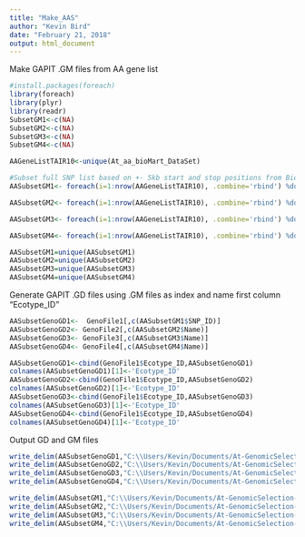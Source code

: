 ---
title: "Make_AAS"
author: "Kevin Bird"
date: "February 21, 2018"
output: html_document
---
Make GAPIT .GM files from AA gene list
```{r}
#install.packages(foreach)
library(foreach)
library(plyr)
library(readr)
SubsetGM1<-c(NA)
SubsetGM2<-c(NA)
SubsetGM3<-c(NA)
SubsetGM4<-c(NA)

AAGeneListTAIR10<-unique(At_aa_bioMart_DataSet)

#Subset full SNP list based on +- 5kb start and stop positions from BiomaRt output
AASubsetGM1<- foreach(i=1:nrow(AAGeneListTAIR10), .combine='rbind') %do% subset(IMPORTANT_Call_Method_75_GM1, Chromosome == AAGeneListTAIR10$chromosome_name[i] & Positions >= AAGeneListTAIR10$start_position[i]-5000 & Positions <= AAGeneListTAIR10$end_position[i]+5000)

AASubsetGM2<- foreach(i=1:nrow(AAGeneListTAIR10), .combine='rbind') %do% subset(IMPORTANT_Call_Method_75_GM2, Chromsome == AAGeneListTAIR10$chromosome_name[i] & Position >= AAGeneListTAIR10$start_position[i]-5000 & Position <= AAGeneListTAIR10$end_position[i]+5000)

AASubsetGM3<- foreach(i=1:nrow(AAGeneListTAIR10), .combine='rbind') %do% subset(IMPORTANT_Call_Method_75_GM3, Chromsome == AAGeneListTAIR10$chromosome_name[i] & Position >= AAGeneListTAIR10$start_position[i]-5000 & Position <= AAGeneListTAIR10$end_position[i]+5000)

AASubsetGM4<- foreach(i=1:nrow(AAGeneListTAIR10), .combine='rbind') %do% subset(IMPORTANT_Call_Method_75_GM4, Chromsome == AAGeneListTAIR10$chromosome_name[i] & Position >= AAGeneListTAIR10$start_position[i]-5000 & Position <= AAGeneListTAIR10$end_position[i]+5000)

AASubsetGM1=unique(AASubsetGM1)
AASubsetGM2=unique(AASubsetGM2)
AASubsetGM3=unique(AASubsetGM3)
AASubsetGM4=unique(AASubsetGM4)


```

Generate GAPIT .GD files using .GM files as index and name first column "Ecotype_ID"
```{r}
AASubsetGenoGD1<-  GenoFile1[,c(AASubsetGM1$SNP_ID)]
AASubsetGenoGD2<- GenoFile2[,c(AASubsetGM2$Name)]
AASubsetGenoGD3<- GenoFile3[,c(AASubsetGM3$Name)]
AASubsetGenoGD4<- GenoFile4[,c(AASubsetGM4$Name)]

AASubsetGenoGD1<-cbind(GenoFile1$Ecotype_ID,AASubsetGenoGD1)
colnames(AASubsetGenoGD1)[1]<-'Ecotype_ID'
AASubsetGenoGD2<-cbind(GenoFile1$Ecotype_ID,AASubsetGenoGD2)
colnames(AASubsetGenoGD2)[1]<-'Ecotype_ID'
AASubsetGenoGD3<-cbind(GenoFile1$Ecotype_ID,AASubsetGenoGD3)
colnames(AASubsetGenoGD3)[1]<-'Ecotype_ID'
AASubsetGenoGD4<-cbind(GenoFile1$Ecotype_ID,AASubsetGenoGD4)
colnames(AASubsetGenoGD4)[1]<-'Ecotype_ID'

```

Output GD and GM files
```{r}
write_delim(AASubsetGenoGD1,"C:\\Users/Kevin/Documents/At-GenomicSelection-Ruthie/AASubsetGeno/AASubsetGenoGD1.txt",delim = "\t")
write_delim(AASubsetGenoGD2,"C:\\Users/Kevin/Documents/At-GenomicSelection-Ruthie/AASubsetGeno/AASubsetGenoGD2.txt",delim = "\t")
write_delim(AASubsetGenoGD3,"C:\\Users/Kevin/Documents/At-GenomicSelection-Ruthie/AASubsetGeno/AASubsetGenoGD3.txt",delim = "\t")
write_delim(AASubsetGenoGD4,"C:\\Users/Kevin/Documents/At-GenomicSelection-Ruthie/AASubsetGeno/AAsubsetGenoGD4.txt",delim = "\t")

write_delim(AASubsetGM1,"C:\\Users/Kevin/Documents/At-GenomicSelection-Ruthie/AASubsetGeno/AASubsetGenoGM1.txt",delim = "\t")
write_delim(AASubsetGM2,"C:\\Users/Kevin/Documents/At-GenomicSelection-Ruthie/AASubsetGeno/AASubsetGenoGM2.txt",delim = "\t")
write_delim(AASubsetGM3,"C:\\Users/Kevin/Documents/At-GenomicSelection-Ruthie/AASubsetGeno/AASubsetGenoGM3.txt",delim = "\t")
write_delim(AASubsetGM4,"C:\\Users/Kevin/Documents/At-GenomicSelection-Ruthie/AASubsetGeno/AASubsetGenoGM4.txt",delim = "\t")
```

